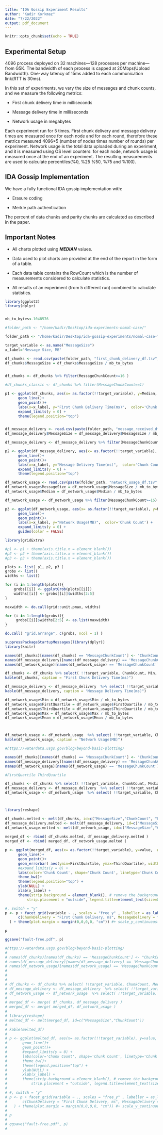 ```yaml
---
title: "IDA Gossip Experiment Results"
author: "Kadir Korkmaz"
date: "7/22/2022"
output: pdf_document
---
```


```r
knitr::opts_chunk$set(echo = TRUE)
```

## Experimental Setup
4096 process deployed on 32 machines---128 processes per machine---from G5K.
The bandwidth of each process is capped at 20Mbps(Upload Bandwidth). 
One-way latency of 15ms added to each communication link(RTT is 30ms).


In this set of experiments, we vary the size of messages and chunk counts, and we measure the following metrics:

* First chunk delivery time in milliseconds

* Message delivery time in milliseconds

* Network usage in megabytes 

Each experiment run for 5 times. First chunk delivery and message delivery times are measured once for each node and for each round, therefore
these metrics measured 4096*5 (number of nodes times number of rounds) per experiment. Network usage is the total data uploaded during an experiment, and it is measured using OS level counters: for each node, network usage is measured once at the end of an experiment. The resulting measurements are used to calculate percentiles(%0, %25 %50, %75 and %100).


## IDA Gossip Implementation
We have a fully functional IDA gossip implementation with:

* Erasure coding

* Merkle path authentication

The percent of data chunks and parity chunks are calculated as described in the paper.


## Important Notes

* All charts plotted using ***MEDIAN*** values.

* Data used to plot charts are provided at the end of the report in the form of a table.

* Each data table contains the RowCount which is the number of measurements considered to calculate statistics.

* All results of an experiment (from 5 different run) combined to calculate statistics.

\newpage

```r
library(ggplot2)
library(dplyr)


mb_to_bytes<-1048576

#folder_path <- "/home/kadir/Desktop/ida-experiments-nomal-case/"

folder_path <- "/home/kadir/Desktop/ida-gossip-experiments/nomal-case-fault-free/"

target_variable <- as.name("MessageSize")
x_label="Message Size, MB"

df_chunks <- read.csv(paste(folder_path, "first_chunk_delivery_df.tsv", sep = ""), sep = "\t", header = TRUE)
df_chunks$MessageSize = df_chunks$MessageSize / mb_to_bytes


df_chunks <- df_chunks %>% filter(MessageChunkCount>=16 )

#df_chunks_classic <- df_chunks %>% filter(MessageChunkCount==1)

p1 <- ggplot(df_chunks, aes(x= as.factor(!!target_variable), y=Median, group=MessageChunkCount, color=as.factor(MessageChunkCount))) +
      geom_line()+
      geom_point()+
      labs(x=x_label, y="First Chunk Delivery Time(ms)",  color='Chunk Count') +
      expand_limits(y = 0) + 
      theme(legend.position="top")



```


```r

df_message_delivery <- read.csv(paste(folder_path, "message_received_df.tsv", sep = ""), sep = "\t", header = TRUE)
df_message_delivery$MessageSize = df_message_delivery$MessageSize / mb_to_bytes

df_message_delivery <- df_message_delivery %>% filter(MessageChunkCount>=16)

p2 <- ggplot(df_message_delivery, aes(x= as.factor(!!target_variable), y=Median, group=MessageChunkCount, color=as.factor(MessageChunkCount) )) +
      geom_line()+
      geom_point()+
      labs(x=x_label, y="Message Delivery Time(ms)",  color='Chunk Count') +
      expand_limits(y = 0) +
      theme(legend.position="top")


```

```r

df_network_usage <- read.csv(paste(folder_path, "network_usage_df.tsv", sep = ""), sep = "\t", header = TRUE)
df_network_usage$MessageSize = df_network_usage$MessageSize / mb_to_bytes
df_network_usage$Median = df_network_usage$Median / mb_to_bytes

df_network_usage <- df_network_usage %>% filter(MessageChunkCount>=16)

p3 <- ggplot(df_network_usage, aes(x= as.factor(!!target_variable), y=Median, group=MessageChunkCount, color=as.factor(MessageChunkCount) )) +
      geom_line()+
      geom_point()+
      labs(x=x_label, y="Network Usage(MB)",  color='Chunk Count') +
      expand_limits(y = 0) +
      guides(color = FALSE)


```



```r

library(gridExtra)

#p1 <- p1 + theme(axis.title.x = element_blank())
#p2 <- p2 + theme(axis.title.x = element_blank())
#p3 <- p3 + theme(axis.title.x = element_blank())

plots <- list( p1, p2, p3 )
grobs <- list()
widths <- list()

for (i in 1:length(plots)){
    grobs[[i]] <- ggplotGrob(plots[[i]])
    widths[[i]] <- grobs[[i]]$widths[2:5]
}

maxwidth <- do.call(grid::unit.pmax, widths)

for (i in 1:length(grobs)){
     grobs[[i]]$widths[2:5] <- as.list(maxwidth)
}

do.call( "grid.arrange", c(grobs, ncol = 1) )

```


\newpage
```r
suppressPackageStartupMessages(library(dplyr))
library(knitr)

names(df_chunks)[names(df_chunks) == 'MessageChunkCount'] <- "ChunkCount"
names(df_message_delivery)[names(df_message_delivery) == 'MessageChunkCount'] <- "ChunkCount"
names(df_network_usage)[names(df_network_usage) == 'MessageChunkCount'] <- "ChunkCount"

df_chunks <- df_chunks %>% select( !!target_variable, ChunkCount, Min, FirstQuartile, Median, ThirdQuartile, Max, Mean, RowCount) %>% arrange( !!target_variable, ChunkCount )
kable(df_chunks, caption = "First Chunk Delivery Time(ms)")

```

\newpage
```r

df_message_delivery <- df_message_delivery  %>% select( !!target_variable, ChunkCount,  Min, FirstQuartile, Median, ThirdQuartile, Max, Mean, RowCount) %>% arrange( !!target_variable, ChunkCount )
kable(df_message_delivery, caption = "Message Delivery Time(ms)")

```


\newpage

```r

df_network_usage$Min = df_network_usage$Min / mb_to_bytes
df_network_usage$FirstQuartile = df_network_usage$FirstQuartile / mb_to_bytes
df_network_usage$ThirdQuartile = df_network_usage$ThirdQuartile / mb_to_bytes
df_network_usage$Max = df_network_usage$Max / mb_to_bytes
df_network_usage$Mean = df_network_usage$Mean / mb_to_bytes



df_network_usage <- df_network_usage  %>% select( !!target_variable, ChunkCount, Min, FirstQuartile, Median, ThirdQuartile, Max, Mean, RowCount) %>% arrange( !!target_variable, ChunkCount )
kable(df_network_usage, caption = "Network Usage(MB)")

```



\newpage
```r

#https://waterdata.usgs.gov/blog/beyond-basic-plotting/

names(df_chunks)[names(df_chunks) == 'MessageChunkCount'] <- "ChunkCount"
names(df_message_delivery)[names(df_message_delivery) == 'MessageChunkCount'] <- "ChunkCount"
names(df_network_usage)[names(df_network_usage) == 'MessageChunkCount'] <- "ChunkCount"

#FirstQuartile ThirdQuartile

df_chunks <- df_chunks %>% select( !!target_variable, ChunkCount, Median,FirstQuartile,ThirdQuartile) %>% rename( ChunkDelivery = Median)
df_message_delivery <- df_message_delivery  %>% select( !!target_variable, ChunkCount, Median,FirstQuartile,ThirdQuartile) %>% rename( MessageDelivery = Median)
df_network_usage <- df_network_usage  %>% select( !!target_variable, ChunkCount, Median,FirstQuartile,ThirdQuartile) %>% rename( NetworkUsage = Median)



library(reshape)

df_chunks.melted <- melt(df_chunks, id=c("MessageSize","ChunkCount", "FirstQuartile", "ThirdQuartile"))
df_message_delivery.melted <- melt(df_message_delivery, id=c("MessageSize","ChunkCount", "FirstQuartile", "ThirdQuartile"))
df_network_usage.melted <- melt(df_network_usage, id=c("MessageSize","ChunkCount", "FirstQuartile", "ThirdQuartile"))
 
merged_df <- rbind( df_chunks.melted, df_message_delivery.melted )
merged_df <- rbind( merged_df, df_network_usage.melted )

p <- ggplot(merged_df, aes(x= as.factor(!!target_variable), y=value,  group=ChunkCount, color=as.factor(ChunkCount), linetype=as.factor(ChunkCount), shape=as.factor(ChunkCount) )) +
      geom_line()+
      geom_point()+
      geom_errorbar( aes(ymin=FirstQuartile, ymax=ThirdQuartile), width=0.1, alpha=1, size=0.2)+
      #expand_limits(y = 0) +
      labs(color='Chunk Count', shape='Chunk Count', linetype='Chunk Count') +
      theme_bw()+
      theme(legend.position="top") +
      ylab(NULL) +
      xlab(x_label) +
      theme(strip.background = element_blank(), # remove the background
          strip.placement = "outside", legend.title=element_text(size=8), legend.margin=margin(0,-0,-6,0))

#, switch = "y"
p <- p + facet_grid(variable ~ ., scales = "free_y" , labeller = as_labeller(
      c(ChunkDelivery = "First Chunk Delivery, ms", MessageDelivery = "Message Delivery, ms", NetworkUsage = "Uploaded Data, MB"))
  ) + theme(plot.margin = margin(0,0,0,0, "cm")) #+ scale_y_continuous(labels = function(x) format(x, scientific = TRUE))

p

ggsave("fault-free.pdf", p)


```


\newpage
```r

#https://waterdata.usgs.gov/blog/beyond-basic-plotting/
# 
# names(df_chunks)[names(df_chunks) == 'MessageChunkCount'] <- "ChunkCount"
# names(df_message_delivery)[names(df_message_delivery) == 'MessageChunkCount'] <- "ChunkCount"
# names(df_network_usage)[names(df_network_usage) == 'MessageChunkCount'] <- "ChunkCount"
# 
# 
# 
# df_chunks <- df_chunks %>% select( !!target_variable, ChunkCount, Median) %>% rename( ChunkDelivery = Median)
# df_message_delivery <- df_message_delivery  %>% select( !!target_variable, ChunkCount, Median) %>% rename( MessageDelivery = Median)
# df_network_usage <- df_network_usage  %>% select( !!target_variable, ChunkCount, Median) %>% rename( NetworkUsage = Median)
# 
# merged_df <- merge( df_chunks, df_message_delivery )
# merged_df <- merge( merged_df, df_network_usage )
# 
# library(reshape)
# melted_df <- melt(merged_df, id=c("MessageSize","ChunkCount"))
# 
# kable(melted_df)
# 
# p <- ggplot(melted_df, aes(x= as.factor(!!target_variable), y=value,  group=ChunkCount, color=as.factor(ChunkCount), linetype=as.factor(ChunkCount), shape=as.factor(ChunkCount) )) +
#       geom_line()+
#       geom_point()+
#       #expand_limits(y = 0) +
#       labs(color='Chunk Count', shape='Chunk Count', linetype='Chunk Count') +
#       theme_bw()+
#       theme(legend.position="top") +
#       ylab(NULL) +
#       xlab(x_label) +
#       theme(strip.background = element_blank(), # remove the background
#           strip.placement = "outside", legend.title=element_text(size=8), legend.margin=margin(0,-0,-6,0))
# 
# #, switch = "y"
# p <- p + facet_grid(variable ~ ., scales = "free_y" , labeller = as_labeller(
#       c(ChunkDelivery = "First Chunk Delivery, ms", MessageDelivery = "Message Delivery, ms", NetworkUsage = "Uploaded Data, MB"))
#   ) + theme(plot.margin = margin(0,0,0,0, "cm")) #+ scale_y_continuous(labels = function(x) format(x, scientific = TRUE))
# 
# p
# 
# ggsave("fault-free.pdf", p)
# 

```



